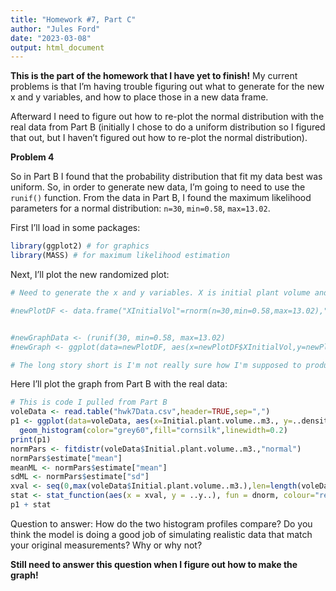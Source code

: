 ```yaml
---
title: "Homework #7, Part C"
author: "Jules Ford"
date: "2023-03-08"
output: html_document
---
```


**This is the part of the homework that I have yet to finish!**
My current problems is that I'm having trouble figuring out what to generate for the new x and y variables, and how to place those in a new data frame.

Afterward I need to figure out how to re-plot the normal distribution with the real data from Part B (initially I chose to do a uniform distribution so I figured that out, but I haven't figured out how to re-plot the normal distribution).


**Problem 4**

So in Part B I found that the probability distribution that fit my data best was uniform. So, in order to generate new data, I'm going to need to use the `runif()` function. From the data in Part B, I found the maximum likelihood parameters for a normal distribution: `n=30`, `min=0.58`, `max=13.02`.

First I'll load in some packages:
```r
library(ggplot2) # for graphics
library(MASS) # for maximum likelihood estimation
```

Next, I'll plot the new randomized plot:
```r
# Need to generate the x and y variables. X is initial plant volume and Y is the density. I'm goint to place these data into a dataframe.

#newPlotDF <- data.frame("XInitialVol"=rnorm(n=30,min=0.58,max=13.02),"YDensity"=rnorm(30,min=.5,max=.8)) # For now I'm totally making up values for the Y variable. I'm not sure how to calculate them just yet so I want to make sure the code works


#newGraphData <- (runif(30, min=0.58, max=13.02)
#newGraph <- ggplot(data=newPlotDF, aes(x=newPlotDF$XInitialVol,y=newPlotDF$YDensity)) + geom_histogram(color="lightblue",fill="cornsilk",linewidth=0.2)

# The long story short is I'm not really sure how I'm supposed to produce the x and y variables with maximum likelihood estimation. I'm going to make sure to ask you about it in office hours!

```

Here I'll plot the graph from Part B with the real data:

```r
# This is code I pulled from Part B
voleData <- read.table("hwk7Data.csv",header=TRUE,sep=",")
p1 <- ggplot(data=voleData, aes(x=Initial.plant.volume..m3., y=..density..)) +
  geom_histogram(color="grey60",fill="cornsilk",linewidth=0.2)
print(p1)
normPars <- fitdistr(voleData$Initial.plant.volume..m3.,"normal")
normPars$estimate["mean"] 
meanML <- normPars$estimate["mean"]
sdML <- normPars$estimate["sd"]
xval <- seq(0,max(voleData$Initial.plant.volume..m3.),len=length(voleData$Initial.plant.volume..m3.))
stat <- stat_function(aes(x = xval, y = ..y..), fun = dnorm, colour="red", n = length(voleData$Initial.plant.volume..m3.), args = list(mean = meanML, sd = sdML))
p1 + stat


```

Question to answer: How do the two histogram profiles compare? Do you think the model is doing a good job of simulating realistic data that match your original measurements? Why or why not?

**Still need to answer this question when I figure out how to make the graph!**